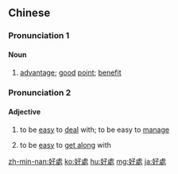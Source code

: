 {{also|好处}}
==Chinese==
{{zh-forms|s=好处}}

===Pronunciation 1===
{{zh-pron
|m=hǎochù
|c=hou2 cyu3
|h=pfs=hó-chhu
|ma=zh-hǎochu.ogg
|mn=hó-chhù
|cat=n
}}

====Noun====
{{zh-noun}}

# [[advantage]]; [[good]] [[point]]; [[benefit]]

===Pronunciation 2===
{{zh-pron
|m=hǎochǔ
|c=hou2 cyu2
|cat=a
}}

====Adjective====
{{zh-adj}}

# {{lb|zh|obsolete}} to be [[easy]] to [[deal]] with; to be easy to [[manage]]
# to be [[easy]] to [[get along]] with

{{zh-cat|Advanced}}

[[zh-min-nan:好處]]
[[ko:好處]]
[[hu:好處]]
[[mg:好處]]
[[ja:好處]]